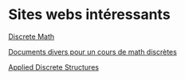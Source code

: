 # Sites webs intéressants

[Discrete Math](https://ggc-discrete-math.github.io/index.html#_about_this_text)

[Documents divers pour un cours de math discrètes](https://skylight.middlebury.edu/~skimmel/Courses/Past/200F17/Documents/)

[Applied Discrete Structures](https://faculty.uml.edu/klevasseur/ads/index-ads.html)